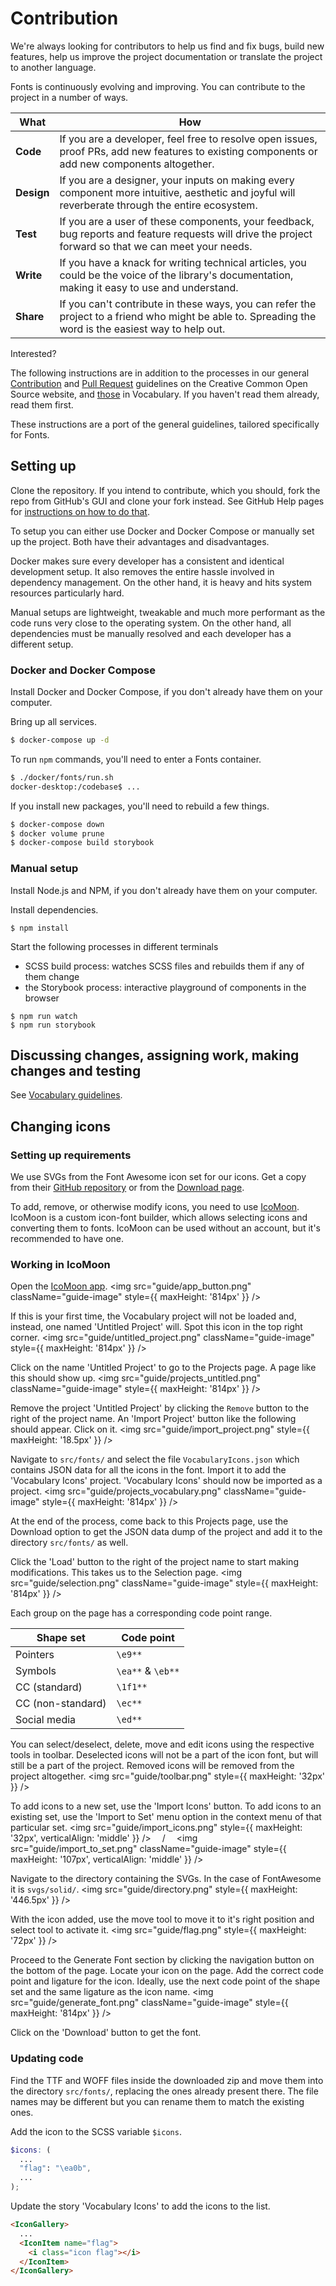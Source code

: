 
<Meta title="Fonts/Contribution" />

# Contribution

We're always looking for contributors to help us find and fix bugs, build new
features, help us improve the project documentation or translate the project to
another language.

Fonts is continuously evolving and improving. You can contribute to the
project in a number of ways.

| What | How |
|-|-|
| **Code**      | If you are a developer, feel free to resolve open issues, proof PRs, add new features to existing components or add new components altogether. |
| **Design**    | If you are a designer, your inputs on making every component more intuitive, aesthetic and joyful will reverberate through the entire ecosystem. |
| **Test**      | If you are a user of these components, your feedback, bug reports and feature requests will drive the project forward so that we can meet your needs. |
| **Write**     | If you have a knack for writing technical articles, you could be the voice of the library's documentation, making it easy to use and understand. |
| **Share**     | If you can't contribute in these ways, you can refer the project to a friend who might be able to. Spreading the word is the easiest way to help out. |

Interested?

The following instructions are in addition to the processes in our general [Contribution][contribution] and
[Pull Request][pull_request] guidelines on the Creative Common Open Source website, and [those] in Vocabulary. If you
haven't read them already, read them first.

[contribution]:https://creativecommons.github.io/contributing-code/
[pull_request]:https://opensource.creativecommons.org/contributing-code/pr-guidelines/
[those]:https://cc-vocabulary.netlify.com/?path=/docs/vocabulary-contribution--page

These instructions are a port of the general guidelines, tailored specifically for Fonts.

## Setting up

Clone the repository. If you intend to contribute, which you should, fork the repo from GitHub's GUI and clone your fork
instead. See GitHub Help pages for [instructions on how to do that](https://help.github.com/en/github/getting-started-with-github/fork-a-repo).

To setup you can either use Docker and Docker Compose or manually set up the project. Both have their advantages and
disadvantages.

Docker makes sure every developer has a consistent and identical development setup. It also removes the entire hassle
involved in dependency management. On the other hand, it is heavy and hits system resources particularly hard.

Manual setups are lightweight, tweakable and much more performant as the code runs very close to the operating
system. On the other hand, all dependencies must be manually resolved and each developer has a different setup.

### Docker and Docker Compose

Install Docker and Docker Compose, if you don't already have them on your computer.

Bring up all services.

```bash
$ docker-compose up -d
```

To run `npm` commands, you'll need to enter a Fonts container.

```bash
$ ./docker/fonts/run.sh
docker-desktop:/codebase$ ...
```

If you install new packages, you'll need to rebuild a few things.

```bash
$ docker-compose down
$ docker volume prune
$ docker-compose build storybook
```

### Manual setup

Install Node.js and NPM, if you don't already have them on your computer.

Install dependencies.
```
$ npm install
```

Start the following processes in different terminals
- SCSS build process: watches SCSS files and rebuilds them if any of them change
- the Storybook process: interactive playground of components in the browser

```
$ npm run watch
$ npm run storybook
```

## Discussing changes, assigning work, making changes and testing

See [Vocabulary guidelines].

[Vocabulary guidelines]:https://cc-vocabulary.netlify.com/?path=/docs/vocabulary-contribution--page

## Changing icons

### Setting up requirements

We use SVGs from the Font Awesome icon set for our icons. Get a copy from their
[GitHub repository](https://github.com/FortAwesome/Font-Awesome) or from the
[Download page](https://fontawesome.com/how-to-use/on-the-web/setup/hosting-font-awesome-yourself).

To add, remove, or otherwise modify icons, you need to use [IcoMoon](https://icomoon.io/). IcoMoon is a custom
icon-font builder, which allows selecting icons and converting them to fonts. IcoMoon can be used without an account,
but it's recommended to have one.

### Working in IcoMoon

Open the [IcoMoon app](https://icomoon.io/app/).
<img src="guide/app_button.png" className="guide-image" style={{ maxHeight: '814px' }} />

If this is your first time, the Vocabulary project will not be loaded and, instead, one named 'Untitled Project' will.
Spot this icon in the top right corner.
<img src="guide/untitled_project.png" className="guide-image" style={{ maxHeight: '814px' }} />

Click on the name 'Untitled Project' to go to the Projects page. A page like this should show up.
<img src="guide/projects_untitled.png" className="guide-image" style={{ maxHeight: '814px' }} />

Remove the project 'Untitled Project' by clicking the `Remove` button to the right of the project name. An
'Import Project' button like the following should appear. Click on it.
<img src="guide/import_project.png" style={{ maxHeight: '18.5px' }} />

Navigate to `src/fonts/` and select the file `VocabularyIcons.json` which contains JSON data for all the icons in the
font. Import it to add the 'Vocabulary Icons' project. 'Vocabulary Icons' should now be imported as a project.
<img src="guide/projects_vocabulary.png" className="guide-image" style={{ maxHeight: '814px' }} />

At the end of the process, come back to this Projects page, use the Download option to get the JSON data dump of the
project and add it to the directory `src/fonts/` as well.

Click the 'Load' button to the right of the project name to start making modifications. This takes us to the Selection
page.
<img src="guide/selection.png" className="guide-image" style={{ maxHeight: '814px' }} />

Each group on the page has a corresponding code point range.

| Shape set         | Code point        |
|-------------------|-------------------|
| Pointers          | `\e9**`           |
| Symbols           | `\ea**` & `\eb**` |
| CC (standard)     | `\1f1**`          |
| CC (non-standard) | `\ec**`           |
| Social media      | `\ed**`           |

You can select/deselect, delete, move and edit icons using the respective tools in toolbar. Deselected icons will not be
a part of the icon font, but will still be a part of the project. Removed icons will be removed from the project
altogether.
<img src="guide/toolbar.png" style={{ maxHeight: '32px' }} />

To add icons to a new set, use the 'Import Icons' button. To add icons to an existing set, use the 'Import to Set' menu
option in the context menu of that particular set.
<img src="guide/import_icons.png" style={{ maxHeight: '32px', verticalAlign: 'middle' }} />
&emsp;/&emsp;
<img src="guide/import_to_set.png" className="guide-image" style={{ maxHeight: '107px', verticalAlign: 'middle' }} />

Navigate to the directory containing the SVGs. In the case of FontAwesome it is `svgs/solid/`.
<img src="guide/directory.png" style={{ maxHeight: '446.5px' }} />

With the icon added, use the move tool to move it to it's right position and select tool to activate it.
<img src="guide/flag.png" style={{ maxHeight: '72px' }} />

Proceed to the Generate Font section by clicking the navigation button on the bottom of the page. Locate your icon on
the page. Add the correct code point and ligature for the icon. Ideally, use the next code point of the shape set and
the same ligature as the icon name.
<img src="guide/generate_font.png" className="guide-image" style={{ maxHeight: '814px' }} />

Click on the 'Download' button to get the font.

### Updating code

Find the TTF and WOFF files inside the downloaded zip and move them into the directory `src/fonts/`, replacing the ones
already present there. The file names may be different but you can rename them to match the existing ones.

Add the icon to the SCSS variable `$icons`.

```scss
$icons: (
  ...
  "flag": "\ea0b",
  ...
);
```

Update the story 'Vocabulary Icons' to add the icons to the list.

```html
<IconGallery>
  ...
  <IconItem name="flag">
    <i class="icon flag"></i>
  </IconItem>
</IconGallery>
```
